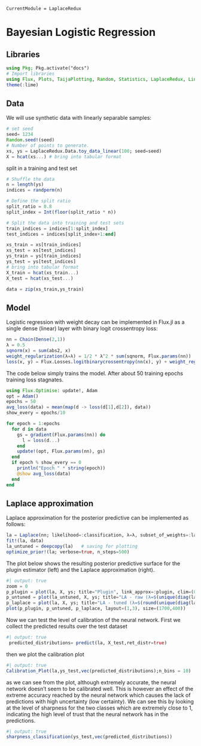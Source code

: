 ```@meta
CurrentModule = LaplaceRedux
```

# Bayesian Logistic Regression

## Libraries

```julia
using Pkg; Pkg.activate("docs")
# Import libraries
using Flux, Plots, TaijaPlotting, Random, Statistics, LaplaceRedux, LinearAlgebra
theme(:lime)
```

## Data

We will use synthetic data with linearly separable samples:

```julia
# set seed
seed= 1234
Random.seed!(seed)
# Number of points to generate.
xs, ys = LaplaceRedux.Data.toy_data_linear(100; seed=seed)
X = hcat(xs...) # bring into tabular format
```

split in a training and test set

```julia
# Shuffle the data
n = length(ys)
indices = randperm(n)

# Define the split ratio
split_ratio = 0.8
split_index = Int(floor(split_ratio * n))

# Split the data into training and test sets
train_indices = indices[1:split_index]
test_indices = indices[split_index+1:end]

xs_train = xs[train_indices]
xs_test = xs[test_indices]
ys_train = ys[train_indices]
ys_test = ys[test_indices]
# bring into tabular format
X_train = hcat(xs_train...) 
X_test = hcat(xs_test...) 

data = zip(xs_train,ys_train)
```


## Model

Logistic regression with weight decay can be implemented in Flux.jl as a single dense (linear) layer with binary logit crossentropy loss:

```julia
nn = Chain(Dense(2,1))
λ = 0.5
sqnorm(x) = sum(abs2, x)
weight_regularization(λ=λ) = 1/2 * λ^2 * sum(sqnorm, Flux.params(nn))
loss(x, y) = Flux.Losses.logitbinarycrossentropy(nn(x), y) + weight_regularization()
```

The code below simply trains the model. After about 50 training epochs training loss stagnates.

```julia
using Flux.Optimise: update!, Adam
opt = Adam()
epochs = 50
avg_loss(data) = mean(map(d -> loss(d[1],d[2]), data))
show_every = epochs/10

for epoch = 1:epochs
  for d in data
    gs = gradient(Flux.params(nn)) do
      l = loss(d...)
    end
    update!(opt, Flux.params(nn), gs)
  end
  if epoch % show_every == 0
    println("Epoch " * string(epoch))
    @show avg_loss(data)
  end
end
```

## Laplace approximation

Laplace approximation for the posterior predictive can be implemented as follows:

```julia
la = Laplace(nn; likelihood=:classification, λ=λ, subset_of_weights=:last_layer)
fit!(la, data)
la_untuned = deepcopy(la)   # saving for plotting
optimize_prior!(la; verbose=true, n_steps=500)
```

The plot below shows the resulting posterior predictive surface for the plugin estimator (left) and the Laplace approximation (right).

```julia
#| output: true
zoom = 0
p_plugin = plot(la, X, ys; title="Plugin", link_approx=:plugin, clim=(0,1))
p_untuned = plot(la_untuned, X, ys; title="LA - raw (λ=$(unique(diag(la_untuned.prior.P₀))[1]))", clim=(0,1), zoom=zoom)
p_laplace = plot(la, X, ys; title="LA - tuned (λ=$(round(unique(diag(la.prior.P₀))[1],digits=2)))", clim=(0,1), zoom=zoom)
plot(p_plugin, p_untuned, p_laplace, layout=(1,3), size=(1700,400))
```

Now we can test the level of calibration of the neural network.
First we collect the predicted results over the test dataset

```julia
#| output: true
 predicted_distributions= predict(la, X_test,ret_distr=true)
```

then we plot the calibration plot
```julia
#| output: true
Calibration_Plot(la,ys_test,vec(predicted_distributions);n_bins = 10)
``` 

as we can see from the plot, although extremely accurate, the neural network doesn't seem to be calibrated well. This is however an effect of the extreme accuracy reached by the neural network which causes the lack of predictions with  high uncertainty (low certainty). We can see this by looking at the level of sharpness for the two classes which are extremely close to 1, indicating the high level of trust that the neural network has in the predictions.

```julia
#| output: true
sharpness_classification(ys_test,vec(predicted_distributions))
``` 


